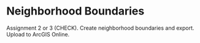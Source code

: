# Neighborhood Boundaries {#nhood}

Assignment 2 or 3 (CHECK). Create neighborhood boundaries and export. Upload to ArcGIS Online. 


